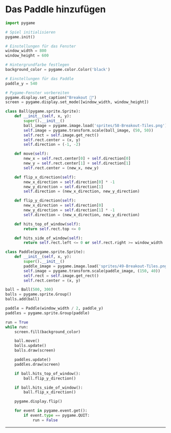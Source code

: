 # Das Paddle hinzufügen
```python showLineNumbers {13-14,50-56,62-63,73-74}
import pygame

# Spiel initialisieren
pygame.init()

# Einstellungen für das Fenster
window_width = 800
window_height = 600

# Hintergrundfarbe festlegen
background_color = pygame.color.Color('black')

# Einstellungen für das Paddle
paddle_y = 540

# Pygame-Fenster vorbereiten
pygame.display.set_caption("Breakout 👾")
screen = pygame.display.set_mode([window_width, window_height])

class Ball(pygame.sprite.Sprite):
    def __init__(self, x, y):
        super().__init__()
        ball_image = pygame.image.load('sprites/58-Breakout-Tiles.png')
        self.image = pygame.transform.scale(ball_image, (50, 50))
        self.rect = self.image.get_rect()
        self.rect.center = (x, y)
        self.direction = (-1, -2)

    def move(self):
        new_x = self.rect.center[0] + self.direction[0]
        new_y = self.rect.center[1] + self.direction[1]
        self.rect.center = (new_x, new_y)

    def flip_x_direction(self):
        new_x_direction = self.direction[0] * -1
        new_y_direction = self.direction[1]
        self.direction = (new_x_direction, new_y_direction)

    def flip_y_direction(self):
        new_x_direction = self.direction[0]
        new_y_direction = self.direction[1] * -1
        self.direction = (new_x_direction, new_y_direction)

    def hits_top_of_window(self):
        return self.rect.top <= 0

    def hits_side_of_window(self):
        return self.rect.left <= 0 or self.rect.right >= window_width

class Paddle(pygame.sprite.Sprite):
    def __init__(self, x, y):
        super().__init__()
        paddle_image = pygame.image.load('sprites/49-Breakout-Tiles.png')
        self.image = pygame.transform.scale(paddle_image, (150, 40))
        self.rect = self.image.get_rect()
        self.rect.center = (x, y)

ball = Ball(500, 300)
balls = pygame.sprite.Group()
balls.add(ball)

paddle = Paddle(window_width / 2, paddle_y)
paddles = pygame.sprite.Group(paddle)

run = True
while run:
    screen.fill(background_color)

    ball.move()
    balls.update()
    balls.draw(screen)

    paddles.update()
    paddles.draw(screen)

    if ball.hits_top_of_window():
        ball.flip_y_direction()

    if ball.hits_side_of_window():
        ball.flip_x_direction()

    pygame.display.flip()

    for event in pygame.event.get():
        if event.type == pygame.QUIT:
            run = False
```

---
